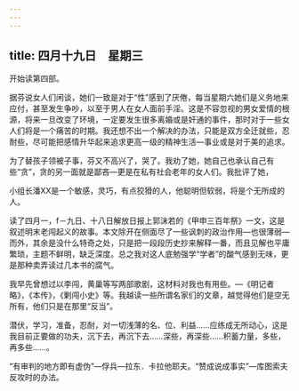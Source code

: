 ```yaml
---
---
---
```

title: 四月十九日　星期三
---




开始读第四部。

据芬说女人们闲谈，她们一致是对于“性”感到了厌倦，每当星期六她们是义务地来应付，甚至发生争吵，以至于男人在女人面前手淫。这是不容忽视的男女爱情的根源，将来一旦改变了环境，一定要发生很多离婚或是奸通的事件，那时对于一些女人们将是一个痛苦的时期。我还想不出一个解决的办法，只能是双方全迁就些，忍耐些，尽可能把感情升华起来追求更高一级的精神生活―事业或是对于美的追求。

为了替孩子领被子事，芬又不高兴了，哭了。我劝了她，她自己也承认自己有些“贪”，贪的另一面就是鄙吝―更是在私有社会老年的女人们。我批评了她，

小组长潘XX是一个敏感，灵巧，有点狡猾的人，他聪明但软弱，将是个无所成的人。

读了四月一，f－九日、十八日解放日报上郭沫若的《甲申三百年祭》一文，这是叙述明末老闯起义的故事。本文除开在侧面尽了一些讽刺的政治作用―也很薄弱―而外，其余是没什么特奇之处，只是把一段段历史抄来解释一番，而且见解也平庸繁琐，主题不鲜明，缺乏深度。总之我对这人底勉强学“学者”的酸气感到无味，更是那种卖弄读过几本书的腐气。

我早先曾想过以李闯，黄巢等写两部歌剧，这材料对我也有用些。―《明记者略》，《本传》，《剿闯小史》等。我越读一些所谓名家们的文章，越觉得他们是空无所有，他们只是在那里“反当”。

潜伏，学习，准备，忍耐，对一切浅薄的名、位、利益……应练成无所动心，这是我目前正要做的功夫，沉下去，再沉下去……深些，再深些……积蓄力量，多些，再多些……。

“有审判的地方即有虚伪”―俘兵―拉东．卡拉他耶夫。“赞成说成事实”―库图索夫反攻时的办法。
